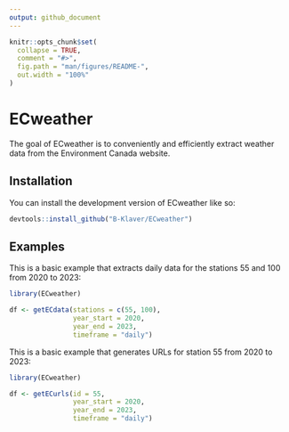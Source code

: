 ```yaml
---
output: github_document
---
```


<!-- README.md is generated from README.Rmd. Please edit that file -->

```r
knitr::opts_chunk$set(
  collapse = TRUE,
  comment = "#>",
  fig.path = "man/figures/README-",
  out.width = "100%"
)
```

# ECweather

<!-- badges: start -->
<!-- badges: end -->

The goal of ECweather is to conveniently and efficiently extract weather data from the Environment Canada website. 

## Installation

You can install the development version of ECweather like so:

``` r
devtools::install_github("B-Klaver/ECweather")
```

## Examples

This is a basic example that extracts daily data for the stations 55 and 100 from 2020 to 2023:

```r
library(ECweather)

df <- getECdata(stations = c(55, 100),
                year_start = 2020,
                year_end = 2023,
                timeframe = "daily")

```

This is a basic example that generates URLs for station 55 from 2020 to 2023:

```r
library(ECweather)

df <- getECurls(id = 55,
                year_start = 2020,
                year_end = 2023,
                timeframe = "daily")

```
